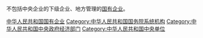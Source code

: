 {{Catmore|中央企业}}

不包括中央企业的下级企业、地方管理的[[国有企业|国有企业]]。

[[Category:中华人民共和国国有企业|]]
[[Category:中华人民共和国国务院系统机构|Category:中华人民共和国国务院系统机构]]
[[Category:中华人民共和国中央政府经济部门|Category:中华人民共和国中央政府经济部门]]
[[Category:中华人民共和国中央单位|Category:中华人民共和国中央单位]]